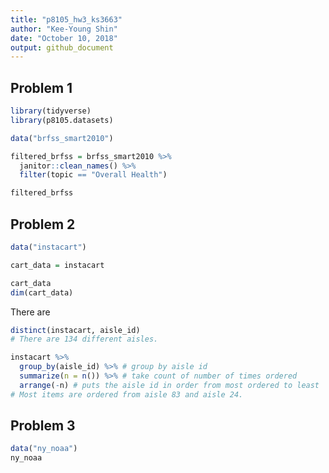 ```yaml
---
title: "p8105_hw3_ks3663"
author: "Kee-Young Shin"
date: "October 10, 2018"
output: github_document
---
```


## Problem 1
```r

library(tidyverse)
library(p8105.datasets)

data("brfss_smart2010") 

filtered_brfss = brfss_smart2010 %>%
  janitor::clean_names() %>%
  filter(topic == "Overall Health") 

filtered_brfss

```


## Problem 2
```r

data("instacart")

cart_data = instacart

cart_data
dim(cart_data)
```
There are 
```r

distinct(instacart, aisle_id) 
# There are 134 different aisles. 

instacart %>%
  group_by(aisle_id) %>% # group by aisle id
  summarize(n = n()) %>% # take count of number of times ordered 
  arrange(-n) # puts the aisle id in order from most ordered to least
# Most items are ordered from aisle 83 and aisle 24. 

```

## Problem 3
```r
data("ny_noaa")
ny_noaa
```




